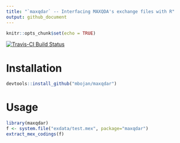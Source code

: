 ```yaml
---
title: "`maxqdar` -- Interfacing MAXQDA's exchange files with R"
output: github_document
---
```


```r
knitr::opts_chunk$set(echo = TRUE)
```

[![Travis-CI Build Status](https://travis-ci.org/mbojan/maxqdar.svg?branch=master)](https://travis-ci.org/mbojan/maxqdar)

# Installation

```r
devtools::install_github("mbojan/maxqdar")
```


# Usage

```r
library(maxqdar)
f <- system.file("exdata/test.mex", package="maxqdar")
extract_mex_codings(f)
```


